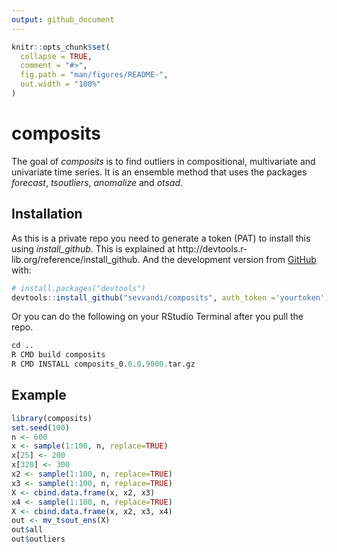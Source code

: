 ```yaml
---
output: github_document
---
```


<!-- README.md is generated from README.Rmd. Please edit that file -->

```r
knitr::opts_chunk$set(
  collapse = TRUE,
  comment = "#>",
  fig.path = "man/figures/README-",
  out.width = "100%"
)
```

# composits

<!-- badges: start -->
<!-- badges: end -->

The goal of *composits* is to find outliers in compositional, multivariate and univariate time series. It is an ensemble method that uses the packages *forecast*, *tsoutliers*, *anomalize* and *otsad*. 

## Installation

<!-- You can install the released version of composits from [CRAN](https://CRAN.R-project.org) with: -->

<!-- ``` r -->
<!-- install.packages("composits") -->
<!-- ``` -->
As this is a private repo you need to generate a token (PAT) to install this using *install_github*. This is explained at http://devtools.r-lib.org/reference/install_github.
And the development version from [GitHub](https://github.com/) with:

``` r
# install.packages("devtools")
devtools::install_github("sevvandi/composits", auth_token ='yourtoken')
```

Or you can do the following on your RStudio Terminal after you pull the repo. 

```r
cd ..
R CMD build composits
R CMD INSTALL composits_0.0.0.9000.tar.gz
```

## Example

```r
library(composits)
set.seed(100)
n <- 600
x <- sample(1:100, n, replace=TRUE)
x[25] <- 200
x[320] <- 300
x2 <- sample(1:100, n, replace=TRUE)
x3 <- sample(1:100, n, replace=TRUE)
X <- cbind.data.frame(x, x2, x3)
x4 <- sample(1:100, n, replace=TRUE)
X <- cbind.data.frame(x, x2, x3, x4)
out <- mv_tsout_ens(X)
out$all
out$outliers
```


